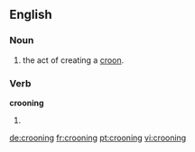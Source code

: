 ==English==

===Noun===
{{en-noun}}

# the act of creating a [[croon]].

===Verb===
'''crooning'''

# {{present participle of|croon|lang=en}}

[[de:crooning]]
[[fr:crooning]]
[[pt:crooning]]
[[vi:crooning]]